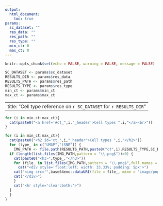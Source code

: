 ```yaml
---
output: 
  html_document:
    toc: true
params: 
  sc_dataset: ""
  res_data: ""
  res_path: ""
  res_type: ""
  min_ct: 0
  max_ct: 0
---
```




```r
knitr::opts_chunk$set(echo = FALSE, warning = FALSE, message = FALSE)
```

```r
SC_DATASET <- params$sc_dataset
RESULTS_DIR <- params$res_data
RESULTS_PATH <- params$res_path
RESULTS_TYPE <- params$res_type
min_ct <- params$min_ct
max_ct <- params$max_ct
```

---
title: "Cell type reference on `r SC_DATASET` for `r RESULTS_DIR`"
---

```r
for (i in min_ct:max_ct){
  cat(paste0("<a href='#ct_",i,"_header'>Cell types ",i,"</a><br>"))
}
```

```r
for (i in min_ct:max_ct){
  cat(paste0("<h2 id='ct_",i,"_header'>Cell types ",i,"</h2>"))
  for (type_ in c("UMAP","tSNE")) {
    IMG_PATH <- file.path(RESULTS_PATH,paste0("ct",i),RESULTS_TYPE,SC_DATASET,type_)
  if (length(list.files(IMG_PATH,pattern = "\\.png$"))>0) {
    cat(paste0("<h3>",type_,"</h3>"))
    for (file_ in list.files(IMG_PATH,pattern = "\\.png$",full.names = T)) {
      cat("<div style='float:left; width: 33.33%; padding: 5px'>")
    cat("<img src='",base64enc::dataURI(file = file_, mime = 'image/png', encoding = 'base64'),"' style='width:100%'>")
    cat("</div>")  
    }
    cat("<hr style='clear:both;'>")
  }  
  }
}
```
